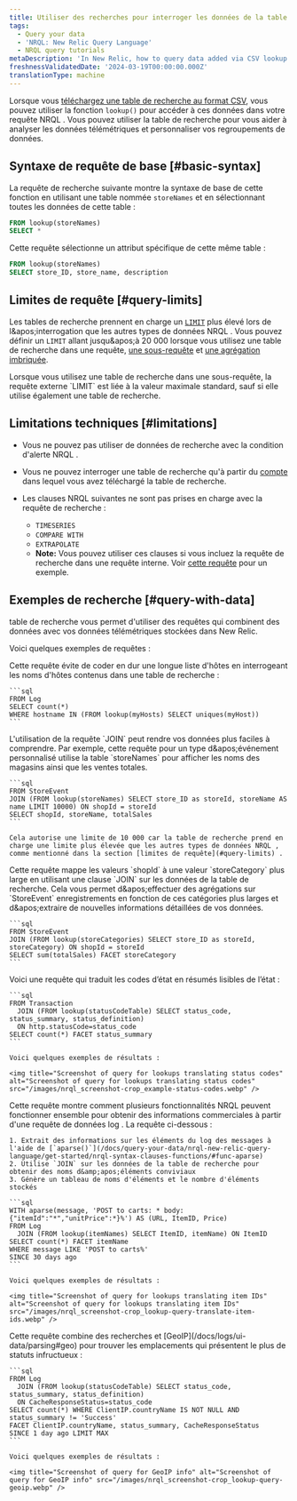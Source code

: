 ```yaml
---
title: Utiliser des recherches pour interroger les données de la table
tags:
  - Query your data
  - 'NRQL: New Relic Query Language'
  - NRQL query tutorials
metaDescription: 'In New Relic, how to query data added via CSV lookup tables.'
freshnessValidatedDate: '2024-03-19T00:00:00.000Z'
translationType: machine
---
```


Lorsque vous [téléchargez une table de recherche au format CSV](/docs/logs/ui-data/lookup-tables-ui), vous pouvez utiliser la fonction `lookup()` pour accéder à ces données dans votre requête NRQL . Vous pouvez utiliser la table de recherche pour vous aider à analyser les données télémétriques et personnaliser vos regroupements de données.

## Syntaxe de requête de base [#basic-syntax]

La requête de recherche suivante montre la syntaxe de base de cette fonction en utilisant une table nommée `storeNames` et en sélectionnant toutes les données de cette table :

```sql
FROM lookup(storeNames)
SELECT *
```

Cette requête sélectionne un attribut spécifique de cette même table :

```sql
FROM lookup(storeNames)
SELECT store_ID, store_name, description
```

## Limites de requête [#query-limits]

Les tables de recherche prennent en charge un [`LIMIT`](/docs/query-your-data/nrql-new-relic-query-language/get-started/nrql-syntax-clauses-functions/#sel-limit) plus élevé lors de l&amp;apos;interrogation que les autres types de données NRQL . Vous pouvez définir un `LIMIT` allant jusqu&amp;apos;à 20 000 lorsque vous utilisez une table de recherche dans une requête, [une sous-requête](/docs/query-your-data/nrql-new-relic-query-language/get-started/subqueries-in-nrql/) et [une agrégation imbriquée](/docs/query-your-data/nrql-new-relic-query-language/nrql-query-tutorials/nested-aggregation-make-ordered-computations-single-query/).

<Callout variant="tip">
  Lorsque vous utilisez une table de recherche dans une sous-requête, la requête externe `LIMIT` est liée à la valeur maximale standard, sauf si elle utilise également une table de recherche.
</Callout>

## Limitations techniques [#limitations]

* Vous ne pouvez pas utiliser de données de recherche avec la condition d'alerte NRQL .

* Vous ne pouvez interroger une table de recherche qu'à partir du [compte](/docs/accounts/accounts-billing/account-structure/new-relic-account-structure/#organization-accounts) dans lequel vous avez téléchargé la table de recherche.

* Les clauses NRQL suivantes ne sont pas prises en charge avec la requête de recherche :

  * `TIMESERIES`
  * `COMPARE WITH`
  * `EXTRAPOLATE`
  * <DNT>**Note:**</DNT> Vous pouvez utiliser ces clauses si vous incluez la requête de recherche dans une requête interne. Voir [cette requête](#item-ids) pour un exemple.

## Exemples de recherche [#query-with-data]

table de recherche vous permet d'utiliser des requêtes qui combinent des données avec vos données télémétriques stockées dans New Relic.

Voici quelques exemples de requêtes :

<CollapserGroup>
  <Collapser id="avoid-hardcording" title="Évitez de coder en dur une longue liste d’hôtes">
    Cette requête évite de coder en dur une longue liste d'hôtes en interrogeant les noms d'hôtes contenus dans une table de recherche :

    ```sql
    FROM Log
    SELECT count(*)
    WHERE hostname IN (FROM lookup(myHosts) SELECT uniques(myHost))
    ```
  </Collapser>

  <Collapser id="using-join" title="requête utilisant JOIN">
    L'utilisation de la requête `JOIN` peut rendre vos données plus faciles à comprendre. Par exemple, cette requête pour un type d&amp;apos;événement personnalisé utilise la table `storeNames` pour afficher les noms des magasins ainsi que les ventes totales.

    ```sql
    FROM StoreEvent
    JOIN (FROM lookup(storeNames) SELECT store_ID as storeId, storeName AS name LIMIT 10000) ON shopId = storeId
    SELECT shopId, storeName, totalSales
    ```

    Cela autorise une limite de 10 000 car la table de recherche prend en charge une limite plus élevée que les autres types de données NRQL , comme mentionné dans la section [limites de requête](#query-limits) .
  </Collapser>

  <Collapser id="map-values" title="Mapper les valeurs vers des catégories plus larges">
    Cette requête mappe les valeurs `shopId` à une valeur `storeCategory` plus large en utilisant une clause `JOIN` sur les données de la table de recherche. Cela vous permet d&amp;apos;effectuer des agrégations sur `StoreEvent` enregistrements en fonction de ces catégories plus larges et d&amp;apos;extraire de nouvelles informations détaillées de vos données.

    ```sql
    FROM StoreEvent
    JOIN (FROM lookup(storeCategories) SELECT store_ID as storeId, storeCategory) ON shopId = storeId
    SELECT sum(totalSales) FACET storeCategory
    ```
  </Collapser>

  <Collapser id="status-codes" title="Traduire les codes d'état">
    Voici une requête qui traduit les codes d’état en résumés lisibles de l’état :

    ```sql
    FROM Transaction
      JOIN (FROM lookup(statusCodeTable) SELECT status_code, status_summary, status_definition)
      ON http.statusCode=status_code
    SELECT count(*) FACET status_summary
    ```

    Voici quelques exemples de résultats :

    <img title="Screenshot of query for lookups translating status codes" alt="Screenshot of query for lookups translating status codes" src="/images/nrql_screenshot-crop_example-status-codes.webp" />
  </Collapser>

  <Collapser id="item-ids" title="Traduire les identifiants d'éléments">
    Cette requête montre comment plusieurs fonctionnalités NRQL peuvent fonctionner ensemble pour obtenir des informations commerciales à partir d'une requête de données log . La requête ci-dessous :

    1. Extrait des informations sur les éléments du log des messages à l'aide de [`aparse()`](/docs/query-your-data/nrql-new-relic-query-language/get-started/nrql-syntax-clauses-functions/#func-aparse)
    2. Utilise `JOIN` sur les données de la table de recherche pour obtenir des noms d&amp;apos;éléments conviviaux
    3. Génère un tableau de noms d'éléments et le nombre d'éléments stockés

    ```sql
    WITH aparse(message, 'POST to carts: * body: {"itemId":"*","unitPrice":*}%') AS (URL, ItemID, Price)
    FROM Log
      JOIN (FROM lookup(itemNames) SELECT ItemID, itemName) ON ItemID
    SELECT count(*) FACET itemName
    WHERE message LIKE 'POST to carts%'
    SINCE 30 days ago
    ```

    Voici quelques exemples de résultats :

    <img title="Screenshot of query for lookups translating item IDs" alt="Screenshot of query for lookups translating item IDs" src="/images/nrql_screenshot-crop_lookup-query-translate-item-ids.webp" />
  </Collapser>

  <Collapser id="geoip" title="Utilisez les informations géographiques pour analyser les emplacements">
    Cette requête combine des recherches et [GeoIP](/docs/logs/ui-data/parsing#geo) pour trouver les emplacements qui présentent le plus de statuts infructueux :

    ```sql
    FROM Log
      JOIN (FROM lookup(statusCodeTable) SELECT status_code, status_summary, status_definition)
      ON CacheResponseStatus=status_code
    SELECT count(*) WHERE ClientIP.countryName IS NOT NULL AND status_summary != 'Success'
    FACET ClientIP.countryName, status_summary, CacheResponseStatus
    SINCE 1 day ago LIMIT MAX
    ```

    Voici quelques exemples de résultats :

    <img title="Screenshot of query for GeoIP info" alt="Screenshot of query for GeoIP info" src="/images/nrql_screenshot-crop_lookup-query-geoip.webp" />
  </Collapser>
</CollapserGroup>